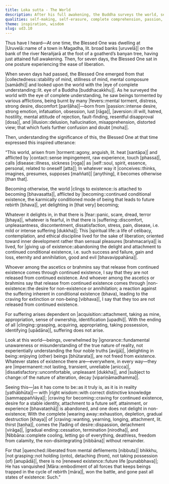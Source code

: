 ```yaml
---
title: Loka sutta - The World
description: After his full awakening, the Buddha surveys the world, seeing beings aflame with passion, aversion, and illusion. He reflects on the nature of the world and the suffering inherent in existence. By seeing the world as it truly is, he points to the path of liberation.
qualities: self-making, self-erasure, complete comprehension, passion, aversion, illusion, suffering, fear, mental proliferation, spiritual life, attachment, recognition of impermanence, recognition of unsatisfactoriness, recognition of not-self, ignorance, wisdom, dispassion, ending, liberation, quenching
theme: inspiration, wisdom
slug: ud3.10
---
```


Thus have I heard—At one time, the Blessed One was dwelling at |Uruvelā::name of a town in Magadha, lit. broad banks [uruvelā]| on the bank of the river Nerañjarā at the foot of a goatherd’s banyan tree, having just attained full awakening. Then, for seven days, the Blessed One sat in one posture experiencing the ease of liberation.

When seven days had passed, the Blessed One emerged from that |collectedness::stability of mind, stillness of mind, mental composure [samādhi]| and looked upon the world with the |eye of complete understanding::lit. eye of a Buddha [buddhacakkhu]|. As he surveyed the world with the eye of complete understanding, he saw beings tormented by various afflictions, being burnt by many |fevers::mental torment, distress, strong desire, discomfort [pariḷāha]|—born from |passion::intense desire, strong emotion, infatuation, obsession, lust [rāga]|, |aversion::ill will, hatred, hostility, mental attitude of rejection, fault-finding, resentful disapproval [dosa]|, and |illusion::delusion, hallucination, misapprehension, distorted view; that which fuels further confusion and doubt [moha]|.

Then, understanding the significance of this, the Blessed One at that time expressed this inspired utterance:

“This world, arisen from |torment::agony, anguish, lit. heat [santāpa]|
and afflicted by |contact::sense impingement, raw experience, touch [phassa]|, calls |disease::illness, sickness [roga]| as |self::soul, spirit, essence, personal, related to oneself [atta]|;
In whatever way it |conceives::thinks, imagines, presumes, supposes [maññati]| [anything],
it becomes otherwise [than that].

Becoming otherwise, the world |clings to existence::is attached to becoming [bhavasatta]|,
afflicted by |becoming::continued conditional existence, the karmically conditioned mode of being that leads to future rebirth [bhava]|, yet delighting in [that very] becoming;

Whatever it delights in, in that there is |fear::panic, scare, dread, terror [bhaya]|,
whatever is fearful, in that there is |suffering::discomfort, unpleasantness, discontentment, dissatisfaction, stress, pain, disease, i.e. mild or intense suffering [dukkha]|;
This |spiritual life::a life of celibacy, contemplation, and ethical discipline lived for the sake of liberation; oriented toward inner development rather than sensual pleasures [brahmacariya]| is lived,
for |giving up of existence::abandoning the delight and attachment to continued conditional existence, i.e. such success and failure, gain and loss, eternity and annihilation, good and evil [bhavavippahāna]|.

Whoever among the ascetics or brahmins say that release from continued existence comes through continued existence, I say that they are not released from continued existence. And whoever among the ascetics or brahmins say that release from continued existence comes through |non-existence::the desire for non-existence or annihilation; a reaction against the suffering inherent in conditional existence (bhava), leading to the craving for extinction or non-being [vibhava]|, I say that they too are not released from continued existence.

For suffering arises dependent on |acquisition::attachment, taking as mine, appropriation, sense of ownership, identification [upadhi]|. With the ending of all |clinging::grasping, acquiring, appropriating, taking possession, identifying [upādāna]|, suffering does not arise.

Look at this world—beings, overwhelmed by |ignorance::fundamental unawareness or misunderstanding of the true nature of reality, not experientially understanding the four noble truths [avijjā]|, |delighting in being::enjoying (other) beings [bhūtarata]|, are not freed from existence. Whatever states of existence there are—everywhere, in every way—they are |impermanent::not lasting, transient, unreliable [anicca]|, |dissatisfactory::uncomfortable, unpleasant [dukkha]|, and |subject to change::of the nature of alteration, decay [vipariṇāmadhamma]|.

Seeing this—|as it has come to be::as it truly is, as it is in reality [yathābhūta]|—
with |right wisdom::with correct distinctive knowledge [sammappaññāya]|;
|craving for becoming::craving for continued existence, desire for a stable identity, attachment to a future self, attainment, or experience [bhavataṇhā]| is abandoned,
and one does not delight in non-existence;
With the complete |wearing away::exhaustion, depletion, gradual destruction [khaya]| of |craving::wanting, yearning, longing, attachment, lit. thirst [taṇha]|,
comes the |fading of desire::dispassion, detachment [virāga]|, |gradual ending::cessation, termination [nirodha]|, and |Nibbāna::complete cooling, letting go of everything, deathless, freedom from calamity, the non-disintegrating [nibbāna]| without remainder.

For that |quenched::liberated from mental defilements [nibbuta]| bhikkhu,
|not grasping::not holding (onto), detaching (from), not taking possession (of) [anupādā]|, there is no |renewed existence::future life [punabbhava]|;
He has vanquished |Māra::embodiment of all forces that keeps beings trapped in the cycle of rebirth [māra]|, won the battle,
and gone past all states of existence: Such.”